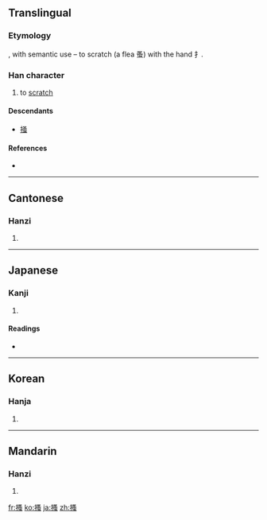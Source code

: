 {{also|掻}}
==Translingual==
{{ja-forms|[[掻]]|搔|搔}}

===Etymology===
{{Han compound|手|alt1=扌|t1=hand|蚤|t2=flea, louse|ls=psc|c1=s|c2=p}}, with semantic use – to scratch (a flea 蚤) with the hand 扌.

===Han character===
{{Han char|rn=64|rad=手|as=10|sn=13|four=5703<sub>6</sub>|canj=手水戈戈 (QEII)}}

# to [[scratch]]

====Descendants====
* [[掻]]

====References====
* {{Han ref|kx=0446.250|dkj=12477|dj=0797.090|hdz=31939.060|uh=6414|ud=25620|bh=B76B|bd=46955}}

----

==Cantonese==

===Hanzi===
{{yue-hanzi|jyut=|y=sou1}}

# {{defn|Cantonese|sort=手10}}

----

==Japanese==

===Kanji===
{{ja-kanji|grade=|rs=手10}}

# {{defn|Japanese|sort=手10}}

====Readings====
* {{ja-readings|on=[[そう]] (sō)|kun=[[かく]] (kaku)}}

----

==Korean==

===Hanja===
{{ko-hanja|hangeul=소|eumhun=|rv=so|mr=so|y=so}}

# {{defn|Korean|sort=手10}}

----

==Mandarin==

===Hanzi===
{{cmn-hanzi|pin=[[sāo]] ([[sao1]])|wg=sao<sup>1</sup>}}

# {{defn|Mandarin|sort=手10}}

[[fr:搔]]
[[ko:搔]]
[[ja:搔]]
[[zh:搔]]